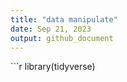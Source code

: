```yaml
---
title: "data manipulate"
date: Sep 21, 2023
output: github_document
---
```


```r
library(tidyverse)

